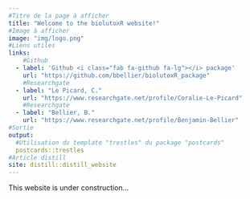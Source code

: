 ```yaml
---
#Titre de la page à afficher
title: "Welcome to the biolutoxR website!"
#Image à afficher
image: "img/logo.png"
#Liens utiles
links:
    #Github
  - label: 'Github <i class="fab fa-github fa-lg"></i> package'
    url: "https://github.com/bbellier/biolutoxR_package"
    #Researchgate
  - label: "Le Picard, C."
    url: "https://www.researchgate.net/profile/Coralie-Le-Picard"
    #Researchgate
  - label: "Bellier, B."
    url: "https://www.researchgate.net/profile/Benjamin-Bellier"
#Sortie
output:
  #Utilisation du template "trestles" du package "postcards"
  postcards::trestles
#Article distill
site: distill::distill_website
---
```


This website is under construction...
